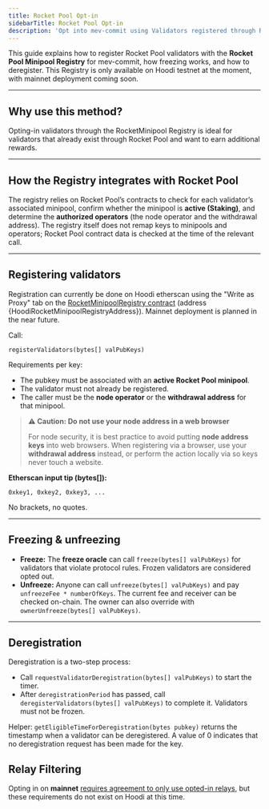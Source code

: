 ```yaml
---
title: Rocket Pool Opt-in
sidebarTitle: Rocket Pool Opt-in
description: 'Opt into mev-commit using Validators registered through Rocket Minipools.'
---
```


This guide explains how to register Rocket Pool validators with the **Rocket Pool Minipool Registry** for mev-commit, how freezing works, and how to deregister. This Registry is only available on Hoodi testnet at the moment, with mainnet deployment coming soon.

---

## Why use this method?

Opting-in validators through the RocketMinipool Registry is ideal for validators that already exist through Rocket Pool and want to earn additional rewards.

---

## How the Registry integrates with Rocket Pool

The registry relies on Rocket Pool’s contracts to check for each validator’s associated minipool, confirm whether the minipool is **active (Staking)**, and determine the **authorized operators** (the node operator and the withdrawal address). The registry itself does not remap keys to minipools and operators; Rocket Pool contract data is checked at the time of the relevant call.

---


## Registering validators

Registration can currently be done on Hoodi etherscan using the "Write as Proxy" tab on the [RocketMinipoolRegistry contract](https://hoodi.etherscan.io/address/0x30d478b02918c4b11731efc4868d848d551e79b2#writeProxyContract) (address {HoodiRocketMinipoolRegistryAddress}). Mainnet deployment is planned in the near future.


Call:
```solidity
registerValidators(bytes[] valPubKeys)
```

Requirements per key:
- The pubkey must be associated with an **active Rocket Pool minipool**.
- The validator must not already be registered.
- The caller must be the **node operator** or the **withdrawal address** for that minipool.


> **⚠️ Caution: Do not use your node address in a web browser**
>
> For node security, it is best practice to avoid putting <strong>node address keys</strong> into web browsers.
> When registering via a browser, use your <strong>withdrawal address</strong> instead, or perform the action locally via so keys never touch a website.



**Etherscan input tip (bytes[]):**
```
0xkey1, 0xkey2, 0xkey3, ...
```
No brackets, no quotes.

---

## Freezing & unfreezing

- **Freeze:** The **freeze oracle** can call `freeze(bytes[] valPubKeys)` for validators that violate protocol rules. Frozen validators are considered opted out.
- **Unfreeze:** Anyone can call `unfreeze(bytes[] valPubKeys)` and pay `unfreezeFee * numberOfKeys`. The current fee and receiver can be checked on-chain. The owner can also override with `ownerUnfreeze(bytes[] valPubKeys)`.

---

## Deregistration

Deregistration is a two-step process:
- Call `requestValidatorDeregistration(bytes[] valPubKeys)` to start the timer.
- After `deregistrationPeriod` has passed, call `deregisterValidators(bytes[] valPubKeys)` to complete it. Validators must not be frozen.

Helper: `getEligibleTimeForDeregistration(bytes pubkey)` returns the timestamp when a validator can be deregistered. A value of 0 indicates that no deregistration request has been made for the key.

## Relay Filtering

Opting in on **mainnet** [requires agreement to only use opted-in relays](https://docs.primev.xyz/v1.1.0/get-started/validators/validator-guide#requirements), but these requirements do not exist on Hoodi at this time.
